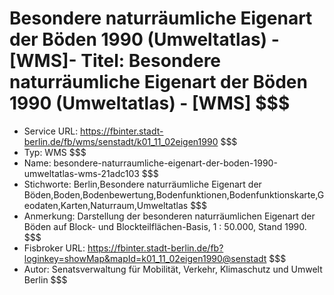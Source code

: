 # Besondere naturräumliche Eigenart der Böden 1990 (Umweltatlas) - [WMS]- Titel: Besondere naturräumliche Eigenart der Böden 1990 (Umweltatlas) - [WMS] $$$
- Service URL: https://fbinter.stadt-berlin.de/fb/wms/senstadt/k01_11_02eigen1990 $$$
- Typ: WMS $$$
- Name: besondere-naturraumliche-eigenart-der-boden-1990-umweltatlas-wms-21adc103 $$$
- Stichworte: Berlin,Besondere naturräumliche Eigenart der Böden,Boden,Bodenbewertung,Bodenfunktionen,Bodenfunktionskarte,Geodaten,Karten,Naturraum,Umweltatlas $$$
- Anmerkung: Darstellung der besonderen naturräumlichen Eigenart der Böden auf Block- und Blockteilflächen-Basis, 1 : 50.000, Stand 1990. $$$
- Fisbroker URL: https://fbinter.stadt-berlin.de/fb?loginkey=showMap&mapId=k01_11_02eigen1990@senstadt $$$
- Autor: Senatsverwaltung für Mobilität, Verkehr, Klimaschutz und Umwelt Berlin $$$
